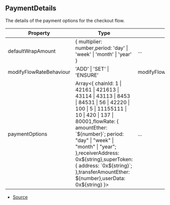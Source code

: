 ## PaymentDetails

The details of the payment options for the checkout flow.

| Property | Type | Value |
| ----------- | ----------- | ----------- |
| defaultWrapAmount | \{ multiplier: number,period: 'day' \| 'week' \| 'month' \| 'year' } | ... |
| modifyFlowRateBehaviour | 'ADD' \| 'SET' \| 'ENSURE' | modifyFlowRateBehaviourSchema |
| paymentOptions | Array\<\{ chainId: 1 \| 42161 \| 421613 \| 43114 \| 43113 \| 8453 \| 84531 \| 56 \| 42220 \| 100 \| 5 \| 11155111 \| 10 \| 420 \| 137 \| 80001,flowRate: \{ amountEther: \`$\{number}\`; period: "day" \| "week" \| "month" \| "year"; },receiverAddress: 0x\$\{string},superToken: \{ address: \`0x$\{string}\`; },transferAmountEther: \$\{number},userData: 0x\$\{string} }> | ... |


- [Source](https://github.com/superfluid-finance/widget/blob/28c3a53/packages/widget/src/core/PaymentDetails.ts#L59)